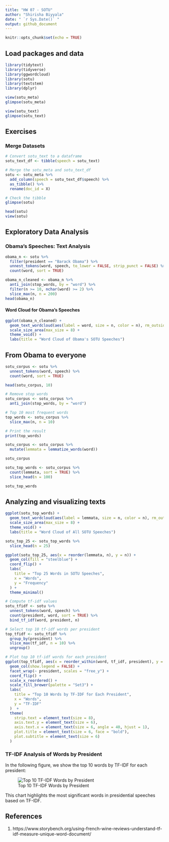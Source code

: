 ```yaml
---
title: "HW 07 - SOTU"
author: "Shirisha Biyyala"
date: " `r Sys.Date()` "
output: github_document
---
```


```r
knitr::opts_chunk$set(echo = TRUE)
```

## Load packages and data

```r
library(tidytext)
library(tidyverse)
library(ggwordcloud)
library(sotu)
library(textstem)
library(dplyr)
```


```r
view(sotu_meta)
glimpse(sotu_meta)

view(sotu_text)
glimpse(sotu_text)
```

## Exercises

### Merge Datasets

```r
# Convert sotu_text to a dataframe
sotu_text_df <- tibble(speech = sotu_text)

# Merge the sotu_meta and sotu_text_df
sotu <- sotu_meta %>%
  add_column(speech = sotu_text_df$speech) %>%
  as_tibble() %>%
  rename(doc_id = X)

# Check the tibble
glimpse(sotu)
```

```r
head(sotu)
view(sotu)
```

## Exploratory Data Analysis

### Obama’s Speeches: Text Analysis


```r
obama_n <- sotu %>%
  filter(president == "Barack Obama") %>%
  unnest_tokens(word, speech, to_lower = FALSE, strip_punct = FALSE) %>%
  count(word, sort = TRUE)
```


```r
obama_n_cleaned <- obama_n %>%
  anti_join(stop_words, by = "word") %>%
  filter(n >= 10, nchar(word) >= 2) %>%
  slice_max(n, n = 200)
head(obama_n)
```

#### Word Cloud for Obama’s Speeches

```r
ggplot(obama_n_cleaned) +
  geom_text_wordcloud(aes(label = word, size = n, color = n), rm_outside = TRUE) +
  scale_size_area(max_size = 8) +
  theme_void() +
  labs(title = "Word Cloud of Obama's SOTU Speeches")
```

## From Obama to everyone

```r
sotu_corpus <- sotu %>%
  unnest_tokens(word, speech) %>%
  count(word, sort = TRUE)

head(sotu_corpus, 10)
```

```r
# Remove stop words
sotu_corpus <- sotu_corpus %>%
  anti_join(stop_words, by = "word")

# Top 10 most frequent words
top_words <- sotu_corpus %>%
  slice_max(n, n = 10)

# Print the result
print(top_words)
```

```r
sotu_corpus <- sotu_corpus %>%
  mutate(lemmata = lemmatize_words(word))

sotu_corpus
```

```r
sotu_top_words <- sotu_corpus %>%
  count(lemmata, sort = TRUE) %>%
  slice_head(n = 100)

sotu_top_words
```

## Analyzing and visualizing texts

```r
ggplot(sotu_top_words) +
  geom_text_wordcloud(aes(label = lemmata, size = n, color = n), rm_outside = TRUE) +
  scale_size_area(max_size = 8) +
  theme_void() +
  labs(title = "Word Cloud of All SOTU Speeches")
```

```r
sotu_top_25 <- sotu_top_words %>%
  slice_head(n = 25)

ggplot(sotu_top_25, aes(x = reorder(lemmata, n), y = n)) +
  geom_col(fill = "steelblue") +
  coord_flip() +
  labs(
    title = "Top 25 Words in SOTU Speeches",
    x = "Words",
    y = "Frequency"
  ) +
  theme_minimal()
```

```r
# Compute tf-idf values
sotu_tfidf <- sotu %>%
  unnest_tokens(word, speech) %>%
  count(president, word, sort = TRUE) %>%
  bind_tf_idf(word, president, n)
```

```r
# Select top 10 tf-idf words per president
top_tfidf <- sotu_tfidf %>%
  group_by(president) %>%
  slice_max(tf_idf, n = 10) %>%
  ungroup()

# Plot top 10 tf-idf words for each president
ggplot(top_tfidf, aes(x = reorder_within(word, tf_idf, president), y = tf_idf, fill = president)) +
  geom_col(show.legend = FALSE) +  
  facet_wrap(~ president, scales = "free_y") +  
  coord_flip() +  
  scale_x_reordered() +  
  scale_fill_brewer(palette = "Set3") +  
  labs(
    title = "Top 10 Words by TF-IDF for Each President",
    x = "Words",
    y = "TF-IDF"
  )  +
  theme(
    strip.text = element_text(size = 8),  
    axis.text.y = element_text(size = 6), 
    axis.text.x = element_text(size = 6, angle = 40, hjust = 1),  
    plot.title = element_text(size = 6, face = "bold"),  
    plot.subtitle = element_text(size = 6)  
  )
```

### TF-IDF Analysis of Words by President

In the following figure, we show the top 10 words by TF-IDF for each president:

![Top 10 TF-IDF Words by President](https://github.com/Shirisha-18/hw07/blob/aa6101256326fd3c0c8cab411411bbc19d469b90/hw07/top_tfidf_words_presidents.png)

This chart highlights the most significant words in presidential speeches based on TF-IDF.

## References

1. https://www.storybench.org/using-french-wine-reviews-understand-tf-idf-measure-unique-word-document/